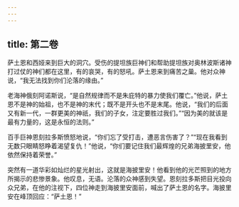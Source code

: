 ```yaml
---
---
---
```

title: 第二卷
---




萨土恩和西娅来到巨大的洞穴。受伤的提坦族巨神们和帮助提坦族对奥林波斯诸神打过仗的神们都在这里，有的哀哭，有的怒吼。萨土恩来到痛苦之巢。他对众神说，“我无法找到你们沦落的缘由。”

老海神俄刻阿诺斯说，“是自然规律而不是朱庇特的暴力使我们覆亡。”他说，萨土恩不是神的始祖，也不是神的末代；既不是开头也不是末尾。他说，“我们的后面又有新一代，一群更美的神祇，我们的子女，注定要胜过我们。”“因为美的就该是最有力量的，这是永恒的法则。”

百手巨神恩刻拉多斯愤怒地说，“你们忘了受打击，遭恶言伤害了？”“现在我看到无数只眼睛怒睁着渴望复仇！”他说，“你们要记住我们最辉煌的兄弟海披里安，他依然保持着荣誉。”

突然有一道华彩如灿烂的星光射出，这就是海披里安！他看到他的光芒照到的地方所揭示的悲惨景象。他叹息，无语。沦落的众神感到失望。恩刻拉多斯把目光投向众兄弟，在他的注视下，四位神走到海披里安面前，喊出了萨土恩的名字。海披里安在峰顶回应：“萨土恩！”